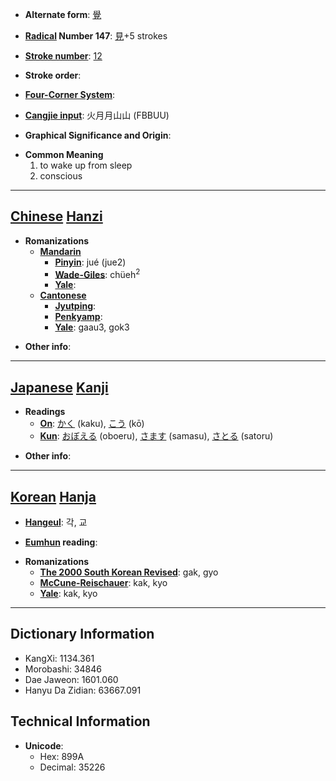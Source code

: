 * '''Alternate form''': [[覺]]

* '''[[Wiktionary:Chinese radical index| Radical]] Number 147''': [[Wiktionary:Chinese radical index 見|見]]+5 strokes

* '''[[Wiktionary:Chinese total strokes index|Stroke number]]''': [[Wiktionary:Chinese total strokes index 12|12]]

* '''Stroke order''': 

* '''[[Wiktionary:Chinese four corner index|Four-Corner System]]''': 

* '''[[Wiktionary:Chinese Cangjie index|Cangjie input]]''': 火月月山山 (FBBUU)

* '''Graphical Significance and Origin''': 

* '''Common Meaning'''
*#to wake up from sleep
*# conscious


----

== [[Chinese]] [[Hanzi]] ==

* '''Romanizations'''
** '''[[Mandarin]]'''
*** '''[[Pinyin]]''': jué (jue2)
*** '''[[Wade-Giles]]''': chüeh<sup>2</sup>
*** '''[[Yale]]''': 
** '''[[Cantonese]]'''
*** '''[[Jyutping]]''':
*** '''[[Penkyamp]]''': 
*** '''[[Yale]]''': gaau3, gok3

* '''Other info''': 

----

== [[Japanese]] [[Kanji]] ==

* '''Readings'''
** '''[[On]]''': [[かく]] (kaku), [[こう]] (kō)
** '''[[Kun]]''': [[おぼえる]] (oboeru), [[さます]] (samasu), [[さとる]] (satoru)

* '''Other info''':  

----

== [[Korean]] [[Hanja]] ==

* '''[[Hangeul]]''': 각, 교

* '''[[Eumhun]] reading''': 

* '''Romanizations'''
** '''[[The 2000 South Korean Revised Romanization|The 2000 South Korean Revised]]''': gak, gyo
** '''[[McCune-Reischauer]]''': kak, kyo
** '''[[Yale]]''': kak, kyo

----

== Dictionary Information ==

* KangXi: 1134.361
* Morobashi: 34846
* Dae Jaweon: 1601.060
* Hanyu Da Zidian: 63667.091

== Technical Information ==

* '''Unicode''':
** Hex: 899A
** Decimal: 35226
